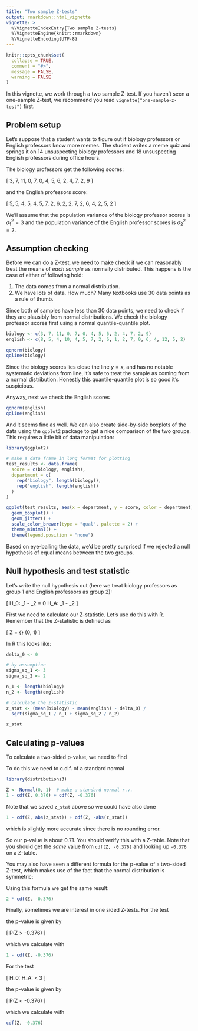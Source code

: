 ---
title: "Two sample Z-tests"
output: rmarkdown::html_vignette
vignette: >
  %\VignetteIndexEntry{Two sample Z-tests}
  %\VignetteEngine{knitr::rmarkdown}
  %\VignetteEncoding{UTF-8}
---

```{r, include = FALSE}
knitr::opts_chunk$set(
  collapse = TRUE,
  comment = "#>",
  message = FALSE,
  warning = FALSE
)
```

In this vignette, we work through a two sample Z-test. If you haven't seen a one-sample Z-test, we recommend you read `vignette("one-sample-z-test")` first.

## Problem setup

Let's suppose that a student wants to figure out if biology professors or English professors know more memes. The student writes a meme quiz and springs it on 14 unsuspecting biology professors and 18 unsuspecting English professors during office hours.

The biology professors get the following scores:

\[
  3, 7, 11, 0, 7, 0, 4, 5, 6, 2, 4, 7, 2, 9
\]

and the English professors score:

\[
  5, 5, 4, 5, 4, 5, 7, 2, 6, 2, 2, 7, 2, 6, 4, 2, 5, 2
\]

We'll assume that the population variance of the biology professor scores is $\sigma^2_1 = 3$ and the population variance of the English professor scores is $\sigma^2_2 = 2$.

## Assumption checking

Before we can do a Z-test, we need to make check if we can reasonably
treat the means of *each sample* as normally distributed. This happens is
the case of either of following hold:

1. The data comes from a normal distribution.
2. We have lots of data. How much? Many textbooks use 30 data points as a rule of thumb.

Since both of samples have less than 30 data points, we need to check if they are plausibly from normal distributions. We check the biology professor scores first using a normal quantile-quantile plot.

```{r}
biology <- c(3, 7, 11, 0, 7, 0, 4, 5, 6, 2, 4, 7, 2, 9)
english <- c(8, 5, 4, 10, 4, 5, 7, 2, 6, 1, 2, 7, 0, 6, 4, 12, 5, 2)

qqnorm(biology)
qqline(biology)
```

Since the biology scores lies close the line $y = x$, and has no notable systematic deviations from line, it's safe to treat the sample as coming from a normal distribution. Honestly this quantile-quantile plot is so good it's suspicious.

Anyway, next we check the English scores

```{r}
qqnorm(english)
qqline(english)
```

And it seems fine as well. We can also create side-by-side boxplots of the data using the `ggplot2` package to get a nice comparison of the two groups. This requires a little bit of data manipulation:

```{r}
library(ggplot2)

# make a data frame in long format for plotting
test_results <- data.frame(
  score = c(biology, english),
  department = c(
    rep("biology", length(biology)),
    rep("english", length(english))
  )
)

ggplot(test_results, aes(x = department, y = score, color = department)) +
  geom_boxplot() +
  geom_jitter() +
  scale_color_brewer(type = "qual", palette = 2) +
  theme_minimal() +
  theme(legend.position = "none")
```

Based on eye-balling the data, we'd be pretty surprised if we rejected a null hypothesis of equal means between the two groups.

## Null hypothesis and test statistic

Let's write the null hypothesis out (here we treat biology professors as group 1 and English professors as group 2):

\[
  H_0: \mu_1 - \mu_2 = 0 \qquad H_A: \mu_1 - \mu_2 \neq 0
\]

First we need to calculate our Z-statistic. Let's use do this with R.
Remember that the Z-statistic is defined as

\[
  Z = \frac{\bar x_1 - \bar x_2 - \delta_0}
    {\sqrt{\sigma_1^2 / n_1 + \sigma_2^2 / n_2}} \sim \mathrm{Normal}(0, 1)
\]

In R this looks like:

```{r}
delta_0 <- 0

# by assumption
sigma_sq_1 <- 3
sigma_sq_2 <- 2

n_1 <- length(biology)
n_2 <- length(english)

# calculate the z-statistic
z_stat <- (mean(biology) - mean(english) - delta_0) / 
  sqrt(sigma_sq_1 / n_1 + sigma_sq_2 / n_2)

z_stat
```

## Calculating p-values

To calculate a two-sided p-value, we need to find

\begin{align}
  P(|Z| \ge |-0.376|)
  &= P(Z \ge 0.376) + P(Z \le -0.376) \\
  &= 1 - P(Z \le 0.376) + P(Z \le -0.376) \\
  &= 1 - \Phi(0.376) + \Phi(0.376)
\end{align}

To do this we need to c.d.f. of a standard normal

```{r}
library(distributions3)

Z <- Normal(0, 1)  # make a standard normal r.v.
1 - cdf(Z, 0.376) + cdf(Z, -0.376)
```

Note that we saved `z_stat` above so we could have also done

```{r}
1 - cdf(Z, abs(z_stat)) + cdf(Z, -abs(z_stat))
```

which is slightly more accurate since there is no rounding error.

So our p-value is about 0.71. You should verify this with a Z-table.
Note that you should get the *same* value from `cdf(Z, -0.376)` and looking
up `-0.376` on a Z-table.

You may also have seen a different formula for the p-value of a two-sided
Z-test, which makes use of the fact that the normal distribution is
symmetric:

\begin{align}
  P(|Z| \ge |-0.376|)
  &= 2 \cdot P(Z \le -|-0.376|)
  &= 2 \cdot \Phi(-0.376)
\end{align}

Using this formula we get the same result:

```{r}
2 * cdf(Z, -0.376)
```

Finally, sometimes we are interest in one sided Z-tests. For the test

\begin{align}
  H_0: \mu \le 3 \qquad H_A: \mu > 3
\end{align}

the p-value is given by

\[
  P(Z > -0.376)
\]

which we calculate with

```{r}
1 - cdf(Z, -0.376)
```

For the test

\[
  H_0: \mu \ge 3 \qquad H_A: \mu < 3
\]

the p-value is given by

\[
  P(Z < -0.376)
\]

which we calculate with

```{r}
cdf(Z, -0.376)
```
